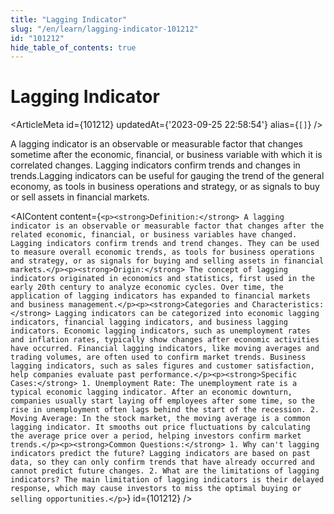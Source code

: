 ```yaml
---
title: "Lagging Indicator"
slug: "/en/learn/lagging-indicator-101212"
id: "101212"
hide_table_of_contents: true
---
```



# Lagging Indicator

<ArticleMeta id={101212} updatedAt={'2023-09-25 22:58:54'} alias={`[]`} />
<div className='border-solid border-b border-t-0 my-4 border-[var(--ifm-color-gray-300)]' />

A lagging indicator is an observable or measurable factor that changes sometime after the economic, financial, or business variable with which it is correlated changes. Lagging indicators confirm trends and changes in trends.Lagging indicators can be useful for gauging the trend of the general economy, as tools in business operations and strategy, or as signals to buy or sell assets in financial markets.

<AIContent content={`<p><strong>Definition:</strong> A lagging indicator is an observable or measurable factor that changes after the related economic, financial, or business variables have changed. Lagging indicators confirm trends and trend changes. They can be used to measure overall economic trends, as tools for business operations and strategy, or as signals for buying and selling assets in financial markets.</p><p><strong>Origin:</strong> The concept of lagging indicators originated in economics and statistics, first used in the early 20th century to analyze economic cycles. Over time, the application of lagging indicators has expanded to financial markets and business management.</p><p><strong>Categories and Characteristics:</strong> Lagging indicators can be categorized into economic lagging indicators, financial lagging indicators, and business lagging indicators. Economic lagging indicators, such as unemployment rates and inflation rates, typically show changes after economic activities have occurred. Financial lagging indicators, like moving averages and trading volumes, are often used to confirm market trends. Business lagging indicators, such as sales figures and customer satisfaction, help companies evaluate past performance.</p><p><strong>Specific Cases:</strong> 1. Unemployment Rate: The unemployment rate is a typical economic lagging indicator. After an economic downturn, companies usually start laying off employees after some time, so the rise in unemployment often lags behind the start of the recession. 2. Moving Average: In the stock market, the moving average is a common lagging indicator. It smooths out price fluctuations by calculating the average price over a period, helping investors confirm market trends.</p><p><strong>Common Questions:</strong> 1. Why can't lagging indicators predict the future? Lagging indicators are based on past data, so they can only confirm trends that have already occurred and cannot predict future changes. 2. What are the limitations of lagging indicators? The main limitation of lagging indicators is their delayed response, which may cause investors to miss the optimal buying or selling opportunities.</p>`} id={101212} />

